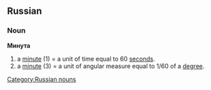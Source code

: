 {{rfc}}
== Russian ==
=== Noun ===
[[Category:Russian nouns]]
'''Минута'''
# a [[minute]] (1) = a unit of time equal to 60 [[second]]s.
# a [[minute]] (3) = a unit of angular measure equal to 1/60 of a [[degree]].
